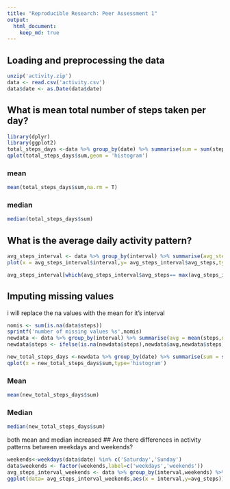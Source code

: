 ```yaml
---
title: "Reproducible Research: Peer Assessment 1"
output: 
  html_document:
    keep_md: true
---
```



## Loading and preprocessing the data
```r
unzip('activity.zip')
data <- read.csv('activity.csv')
data$date <- as.Date(data$date)

```
## What is mean total number of steps taken per day?

```r
library(dplyr)
library(ggplot2)
total_steps_days <-data %>% group_by(date) %>% summarise(sum = sum(steps,na.rm = T));
qplot(total_steps_days$sum,geom = 'histogram')
```


### mean
```r

mean(total_steps_days$sum,na.rm = T)


```

### median
```r
median(total_steps_days$sum)

```
## What is the average daily activity pattern?
```r

avg_steps_interval <- data %>% group_by(interval) %>% summarise(avg_steps = mean(steps,na.rm=T));
plot(x = avg_steps_interval$interval,y= avg_steps_interval$avg_steps,type='l',ylab = 'Average steps',xlab='interval' )
```
```r

avg_steps_interval[which(avg_steps_interval$avg_steps== max(avg_steps_interval$avg_steps)),'interval']

```

## Imputing missing values
i will replace the na values with the mean for it's  interval 
```r
nomis <- sum(is.na(data$steps))
sprintf('number of missing values %s',nomis)
newdata <- data %>% group_by(interval) %>% summarise(avg = mean(steps,na.rm=T),steps,date);
newdata$steps <- ifelse(is.na(newdata$steps),newdata$avg,newdata$steps);

```
```r
new_total_steps_days <-newdata %>% group_by(date) %>% summarise(sum = sum(steps,na.rm = T))
qplot(x = new_total_steps_days$sum,type='histogram')

```


### Mean
```r

mean(new_total_steps_days$sum)
```
### Median
```r
median(new_total_steps_days$sum)
```
both mean and median increased
## Are there differences in activity patterns between weekdays and weekends?
```r
weekends<-weekdays(data$date) %in% c('Saturday','Sunday')
data$weekends <- factor(weekends,label=c('weekdays','weekends'))
avg_steps_interval_weekends <- data %>% group_by(interval,weekends) %>% summarise(avg_steps = mean(steps,na.rm=T))
ggplot(data= avg_steps_interval_weekends,aes(x = interval,y=avg_steps))+geom_path()+facet_grid(weekends~.)


```


